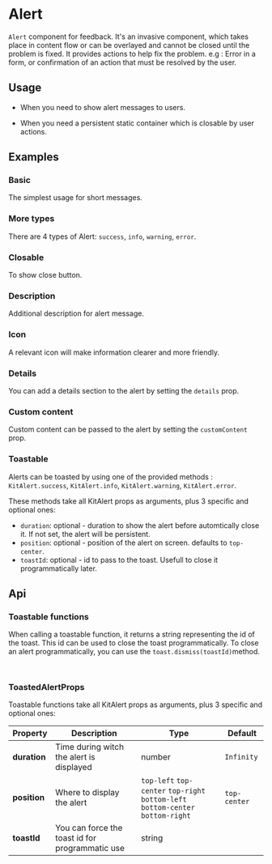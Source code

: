 
<Meta of={KitAlertStories} />

# Alert

`Alert` component for feedback. It's an invasive component, which takes place in content flow or can be overlayed and cannot be closed until the problem is fixed. 
It provides actions to help fix the problem.
e.g : Error in a form, or confirmation of an action that must be resolved by the user.

## Usage

-   When you need to show alert messages to users.

-   When you need a persistent static container which is closable by user actions.

## Examples

### Basic

The simplest usage for short messages.

<CustomCanvas content={Examples.Basic} source={Sources.Basic} id="alert-basic" />

### More types

There are 4 types of Alert: `success`, `info`, `warning`, `error`.

<CustomCanvas content={Examples.Types} source={Sources.Types} id="alert-types" />

### Closable

To show close button.

<CustomCanvas content={Examples.Closable} source={Sources.Closable} id="alert-closable" />

### Description

Additional description for alert message.

<CustomCanvas content={Examples.Description} source={Sources.Description} id="alert-description" />

### Icon

A relevant icon will make information clearer and more friendly.

<CustomCanvas content={Examples.Icon} source={Sources.Icon} id="alert-icon" />

### Details

You can add a details section to the alert by setting the `details` prop.

<CustomCanvas content={Examples.Details} source={Sources.Details} id="alert-details" />

### Custom content

Custom content can be passed to the alert by setting the `customContent` prop.

<CustomCanvas content={Examples.CustomContent} source={Sources.CustomContent} id="alert-customContent" />

### Toastable

Alerts can be toasted by using one of the provided methods : `KitAlert.success`, `KitAlert.info`, `KitAlert.warning`, `KitAlert.error`.

These methods take all KitAlert props as arguments, plus 3 specific and optional ones:
- `duration`: optional - duration to show the alert before automtically close it. If not set, the alert will be persistent.
- `position`:  optional - position of the alert on screen. defaults to `top-center`.
- `toastId`: optional - id to pass to the toast. Usefull to close it programmatically later.


<CustomCanvas content={Examples.Toastable} source={Sources.Toastable} id="alert-toast" />

## Api

<Canvas of={KitAlertStories.Api} />

<Controls of={KitAlertStories.Api} />

### Toastable functions

When calling a toastable function, it returns a string representing the id of the toast. This id can be used to close the toast programmatically.
To close an alert programmatically, you can use the `toast.dismiss(toastId)`method.

```typescript
export type Alertfunc = (props: ToastedAlertProps) => string;
```

### ToastedAlertProps
Toastable functions take all KitAlert props as arguments, plus 3 specific and optional ones:

| Property              | Description                                      | Type                                                                             | Default      |
| --------------------- | ------------------------------------------------ | -------------------------------------------------------------------------------- | ------------ |
| **duration**          | Time during witch the alert is displayed         | number                                                                           | `Infinity`    |
| **position**          | Where to display the alert                       | `top-left` `top-center` `top-right` `bottom-left` `bottom-center` `bottom-right` | `top-center` |
| **toastId**           | You can force the toast id for programmatic use  | string                                                                           |              |

